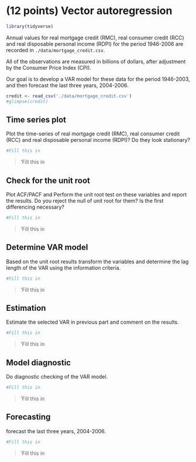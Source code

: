 # (12 points) Vector autoregression

```r
library(tidyverse)
```

Annual values for real mortgage credit (RMC), real consumer credit (RCC) and real disposable personal income (RDPI) for the period 1946-2006 are recorded in `./data/mortgage_credit.csv`. 

All of the observations are measured in billions of dollars, after adjustment by the Consumer Price Index (CPI). 

Our goal is to develop a VAR model for these data for the period 1946-2003, and then forecast the last three years, 2004-2006. 


```r
credit <- read_csv('./data/mortgage_credit.csv')
#glimpse(credit)
```

## Time series plot

Plot the time-series of real mortgage credit (RMC), real consumer credit (RCC) and real disposable personal income (RDPI)? Do they look stationary?

```r
#Fill this in

```

> 'Fill this in


## Check for the unit root

Plot ACF/PACF and Perform the unit root test on these variables and report the results. Do you reject the null of unit root for them? Is the first differencing necessary? 

```r
#Fill this in

```

> 'Fill this in


## Determine VAR model

Based on the unit root results transform the variables and determine the lag length of the VAR using the information criteria.

```r
#Fill this in

```

> 'Fill this in


## Estimation 

Estimate the selected VAR in previous part and comment on the results.

```r
#Fill this in

```

> 'Fill this in


## Model diagnostic

Do diagnostic checking of the VAR model.

```r
#Fill this in

```

> 'Fill this in


## Forecasting

forecast the last three years, 2004-2006.


```r
#Fill this in

```

> 'Fill this in
